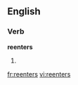 
==English==

===Verb===
'''reenters'''

# {{third-person singular of|[[reenter]]}}

[[fr:reenters]]
[[vi:reenters]]